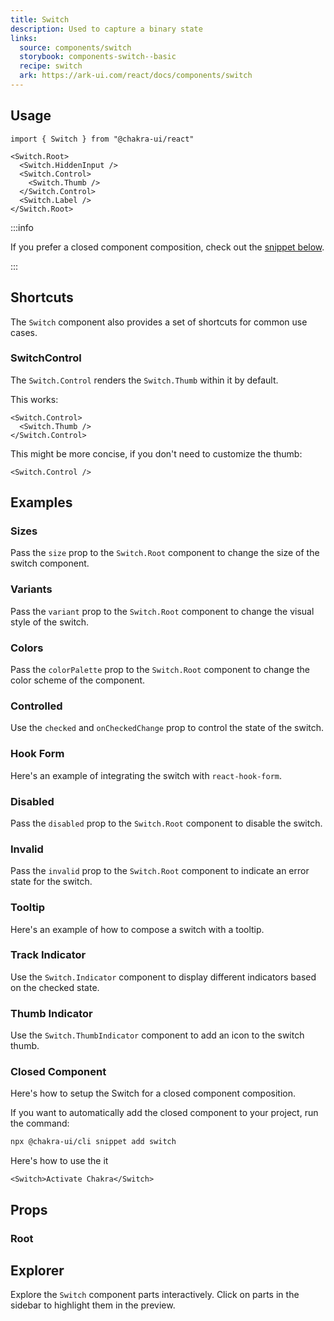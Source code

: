 ```yaml
---
title: Switch
description: Used to capture a binary state
links:
  source: components/switch
  storybook: components-switch--basic
  recipe: switch
  ark: https://ark-ui.com/react/docs/components/switch
---
```


<ExampleTabs name="switch-basic" />

## Usage

```tsx
import { Switch } from "@chakra-ui/react"
```

```tsx
<Switch.Root>
  <Switch.HiddenInput />
  <Switch.Control>
    <Switch.Thumb />
  </Switch.Control>
  <Switch.Label />
</Switch.Root>
```

:::info

If you prefer a closed component composition, check out the
[snippet below](#closed-component).

:::

## Shortcuts

The `Switch` component also provides a set of shortcuts for common use cases.

### SwitchControl

The `Switch.Control` renders the `Switch.Thumb` within it by default.

This works:

```tsx
<Switch.Control>
  <Switch.Thumb />
</Switch.Control>
```

This might be more concise, if you don't need to customize the thumb:

```tsx
<Switch.Control />
```

## Examples

### Sizes

Pass the `size` prop to the `Switch.Root` component to change the size of the
switch component.

<ExampleTabs name="switch-with-sizes" />

### Variants

Pass the `variant` prop to the `Switch.Root` component to change the visual
style of the switch.

<ExampleTabs name="switch-with-variants" />

### Colors

Pass the `colorPalette` prop to the `Switch.Root` component to change the color
scheme of the component.

<ExampleTabs name="switch-with-colors" />

### Controlled

Use the `checked` and `onCheckedChange` prop to control the state of the switch.

<ExampleTabs name="switch-controlled" />

### Hook Form

Here's an example of integrating the switch with `react-hook-form`.

<ExampleTabs name="switch-with-hook-form" />

### Disabled

Pass the `disabled` prop to the `Switch.Root` component to disable the switch.

<ExampleTabs name="switch-with-disabled" />

### Invalid

Pass the `invalid` prop to the `Switch.Root` component to indicate an error
state for the switch.

<ExampleTabs name="switch-with-invalid" />

### Tooltip

Here's an example of how to compose a switch with a tooltip.

<ExampleTabs name="switch-with-tooltip" />

### Track Indicator

Use the `Switch.Indicator` component to display different indicators based on
the checked state.

<ExampleTabs name="switch-with-track-indicator" />

### Thumb Indicator

Use the `Switch.ThumbIndicator` component to add an icon to the switch thumb.

<ExampleTabs name="switch-with-thumb-indicator" />

### Closed Component

Here's how to setup the Switch for a closed component composition.

<ExampleCode name="switch-closed-component" />

If you want to automatically add the closed component to your project, run the
command:

```bash
npx @chakra-ui/cli snippet add switch
```

Here's how to use the it

```tsx
<Switch>Activate Chakra</Switch>
```

## Props

### Root

<PropTable component="Switch" part="Root" />

## Explorer

Explore the `Switch` component parts interactively. Click on parts in the
sidebar to highlight them in the preview.

<Explorer name="switch-basic" />
